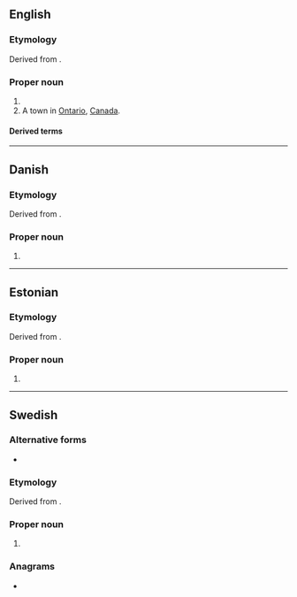{{also|verner}}
==English==

===Etymology===
Derived from {{der|en|de|Werner}}.

===Proper noun===
{{en-proper noun}}

# {{surname|en|from=German}}
# A town in [[Ontario]], [[Canada]].

====Derived terms====
{{col2|en
|Verner's law
|Verner-Morrison syndrome
}}

----

==Danish==

===Etymology===
Derived from {{der|da|de|Werner}}.

===Proper noun===
{{head|da|proper noun}}

# {{given name|da|male|from=German|eq=Warner}}

----

==Estonian==

===Etymology===
Derived from {{der|et|de|Werner}}.

===Proper noun===
{{head|et|proper noun}}

# {{given name|et|male|from=German|eq=Warner}}

----

==Swedish==

===Alternative forms===
* {{alter|sv|Werner}}

===Etymology===
Derived from {{der|sv|de|Werner}}.

===Proper noun===
{{sv-proper noun|c}}

# {{given name|sv|male|from=German|eq=Warner}}

===Anagrams===
* {{anagrams|sv|a=eenrrv|nerver}}